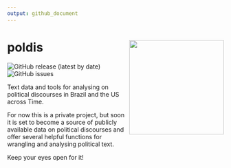 ```yaml
---
output: github_document
---
```

# poldis <img src="inst/poldishexlogo.png" align="right" width="220"/>

<!-- badges: start -->
![GitHub release (latest by date)](https://img.shields.io/github/v/release/henriquesposito/poldis)
![GitHub issues](https://img.shields.io/github/issues-raw/henriquesposito/poldis)
<!-- badges: end -->

Text data and tools for analysing on political discourses in
Brazil and the US across Time. 

For now this is a private project, but soon it 
is set to become a source of publicly available
data on political discourses and offer 
several helpful functions for wrangling and 
analysing political text.

Keep your eyes open for it!
